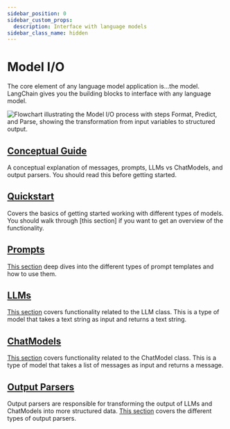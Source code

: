```yaml
---
sidebar_position: 0
sidebar_custom_props:
  description: Interface with language models
sidebar_class_name: hidden
---
```


# Model I/O

The core element of any language model application is...the model. LangChain gives you the building blocks to interface with any language model.

![Flowchart illustrating the Model I/O process with steps Format, Predict, and Parse, showing the transformation from input variables to structured output.](/img/model_io.jpg "Model Input/Output Process Diagram")

## [Conceptual Guide](/docs/modules/model_io/concepts)

A conceptual explanation of messages, prompts, LLMs vs ChatModels, and output parsers. You should read this before getting started.

## [Quickstart](/docs/modules/model_io/quick_start)

Covers the basics of getting started working with different types of models. You should walk through [this section] if you want to get an overview of the functionality.

## [Prompts](/docs/modules/model_io/prompts/)

[This section](/docs/modules/model_io/prompts/) deep dives into the different types of prompt templates and how to use them.

## [LLMs](/docs/modules/model_io/llms/)

[This section](/docs/modules/model_io/llms/) covers functionality related to the LLM class. This is a type of model that takes a text string as input and returns a text string.

## [ChatModels](/docs/modules/model_io/chat/)

[This section](/docs/modules/model_io/chat/) covers functionality related to the ChatModel class. This is a type of model that takes a list of messages as input and returns a message.

## [Output Parsers](/docs/modules/model_io/output_parsers/)

Output parsers are responsible for transforming the output of LLMs and ChatModels into more structured data. [This section](/docs/modules/model_io/output_parsers/) covers the different types of output parsers.


